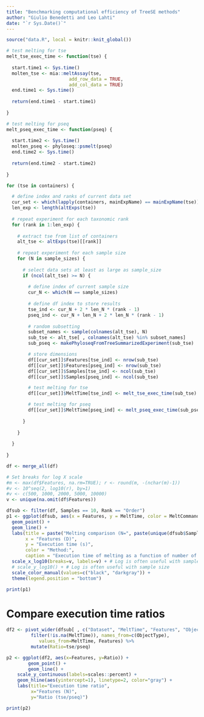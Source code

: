 ```yaml
---
title: "Benchmarking computational efficiency of TreeSE methods"
author: "Giulio Benedetti and Leo Lahti"
date: "`r Sys.Date()`"
---
```


```r
source("data.R", local = knitr::knit_global())
```

```r
# test melting for tse
melt_tse_exec_time <- function(tse) {
  
  start.time1 <- Sys.time()
  molten_tse <- mia::meltAssay(tse,
                       add_row_data = TRUE,
                       add_col_data = TRUE)
  end.time1 <- Sys.time()
    
  return(end.time1 - start.time1)
  
}

# test melting for pseq
melt_pseq_exec_time <- function(pseq) {
      
  start.time2 <- Sys.time()
  molten_pseq <- phyloseq::psmelt(pseq)
  end.time2 <- Sys.time()
    
  return(end.time2 - start.time2)
      
}
```

```r
for (tse in containers) {

  # define index and ranks of current data set
  cur_set <- which(lapply(containers, mainExpName) == mainExpName(tse))
  len_exp <- length(altExps(tse))
  
  # repeat experiment for each taxonomic rank
  for (rank in 1:len_exp) {
    
    # extract tse from list of containers
    alt_tse <- altExps(tse)[[rank]]
    
    # repeat experiment for each sample size
    for (N in sample_sizes) {
    
      # select data sets at least as large as sample_size
      if (ncol(alt_tse) >= N) {
      
        # define index of current sample size
        cur_N <- which(N == sample_sizes)
      
        # define df index to store results
        tse_ind <- cur_N + 2 * len_N * (rank - 1)
        pseq_ind <- cur_N + len_N + 2 * len_N * (rank - 1)
  
        # random subsetting
        subset_names <- sample(colnames(alt_tse), N)
        sub_tse <- alt_tse[ , colnames(alt_tse) %in% subset_names]
        sub_pseq <- makePhyloseqFromTreeSummarizedExperiment(sub_tse)

        # store dimensions
        df[[cur_set]]$Features[tse_ind] <- nrow(sub_tse)
        df[[cur_set]]$Features[pseq_ind] <- nrow(sub_tse)
        df[[cur_set]]$Samples[tse_ind] <- ncol(sub_tse)
        df[[cur_set]]$Samples[pseq_ind] <- ncol(sub_tse)

        # test melting for tse
        df[[cur_set]]$MeltTime[tse_ind] <- melt_tse_exec_time(sub_tse)

        # test melting for pseq
        df[[cur_set]]$MeltTime[pseq_ind] <- melt_pseq_exec_time(sub_pseq)
    
      }
    
    }
  
  }
  
}
```

```r
df <- merge_all(df)
```

```r
# Set breaks for log X scale
#m <- max(df$Features, na.rm=TRUE); r <- round(m, -(nchar(m)-1))
#v <- 10^seq(2, log10(r), by=1)
#v <- c(500, 1000, 2000, 5000, 10000)
v <- unique(na.omit(df$Features))

dfsub <- filter(df, Samples == 10, Rank == "Order")
p1 <- ggplot(dfsub, aes(x = Features, y = MeltTime, color = MeltCommand)) +
  geom_point() + 
  geom_line() +
  labs(title = paste("Melting comparison (N=", paste(unique(dfsub$Samples), collapse=","), ")", sep =""),
       x = "Features (D)",
       y = "Execution time (s)",
       color = "Method:",
       caption = "Execution time of melting as a function of number of features") +
  scale_x_log10(breaks=v, labels=v) + # Log is often useful with sample size
  # scale_y_log10() + # Log is often useful with sample size
  scale_color_manual(values=c("black", "darkgray")) + 
  theme(legend.position = "bottom")

print(p1)
```

# Compare execution time ratios

```r
df2 <- pivot_wider(dfsub[ , c("Dataset", "MeltTime", "Features", "ObjectType")] %>%
         filter(!is.na(MeltTime)), names_from=c(ObjectType),
	        values_from=MeltTime, Features) %>%
         mutate(Ratio=tse/pseq)

p2 <- ggplot(df2, aes(x=Features, y=Ratio)) +
        geom_point() +
        geom_line() +
	scale_y_continuous(labels=scales::percent) +
	geom_hline(aes(yintercept=1), linetype=2, color="gray") + 
	labs(title="Execution time ratio",
	     x="Features (N)",
	     y="Ratio (tse/pseq)")

print(p2)
```